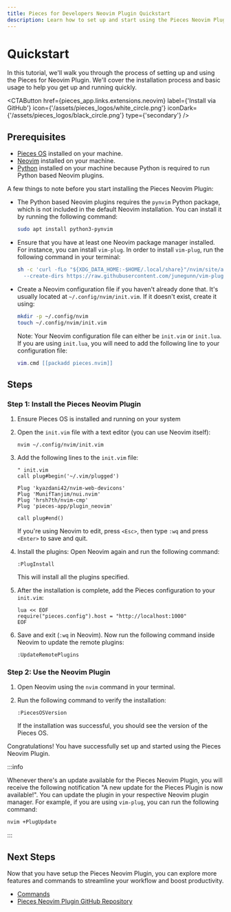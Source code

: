 ```yaml
---
title: Pieces for Developers Neovim Plugin Quickstart
description: Learn how to set up and start using the Pieces Neovim Plugin.
---
```



# Quickstart

In this tutorial, we'll walk you through the process of setting up and using the Pieces for Neovim Plugin. We'll cover the installation process and basic usage to help you get up and running quickly.

<CTAButton
  href={pieces_app.links.extensions.neovim}
  label={'Install via GitHub'}
  icon={'/assets/pieces_logos/white_circle.png'} 
  iconDark={'/assets/pieces_logos/black_circle.png'} 
  type={'secondary'}
/>

## Prerequisites

- [Pieces OS](/installation-getting-started/what-am-i-installing) installed on your machine.
- [Neovim](https://neovim.io/) installed on your machine.
- [Python](https://www.python.org/downloads/) installed on your machine because Python is required to run Python based Neovim plugins.

A few things to note before you start installing the Pieces Neovim Plugin:

- The Python based Neovim plugins requires the `pynvim` Python package, which is not included in the default Neovim installation. You can install it by running the following command:

    ```bash
    sudo apt install python3-pynvim
    ```

- Ensure that you have at least one Neovim package manager installed. For instance, you can install `vim-plug`. 
  In order to install `vim-plug`, run the following command in your terminal:
  
    ```bash
    sh -c 'curl -fLo "${XDG_DATA_HOME:-$HOME/.local/share}"/nvim/site/autoload/plug.vim \
      --create-dirs https://raw.githubusercontent.com/junegunn/vim-plug/master/plug.vim'
    ```

- Create a Neovim configuration file if you haven't already done that. It's usually located at `~/.config/nvim/init.vim`. If it doesn't exist, create it using:
  
    ```bash
    mkdir -p ~/.config/nvim
    touch ~/.config/nvim/init.vim
    ```

    Note: Your Neovim configuration file can either be `init.vim` or `init.lua`. If you are using `init.lua`, you will need to add the following line to your configuration file:
  
    ```lua
    vim.cmd [[packadd pieces.nvim]]
    ```

## Steps

### Step 1: Install the Pieces Neovim Plugin
1. Ensure Pieces OS is installed and running on your system
1. Open the `init.vim` file with a text editor (you can use Neovim itself):
    ```shell
    nvim ~/.config/nvim/init.vim
    ```
1. Add the following lines to the `init.vim` file:
    ```vim
    " init.vim
    call plug#begin('~/.vim/plugged')

    Plug 'kyazdani42/nvim-web-devicons'
    Plug 'MunifTanjim/nui.nvim'
    Plug 'hrsh7th/nvim-cmp'
    Plug 'pieces-app/plugin_neovim'

    call plug#end()
    ```
    If you're using Neovim to edit, press `<Esc>`, then type `:wq` and press `<Enter>` to save and quit.

1. Install the plugins: Open Neovim again and run the following command:
    ```vim
    :PlugInstall
    ```
    This will install all the plugins specified.

1. After the installation is complete, add the Pieces configuration to your `init.vim`:
    ```vim
    lua << EOF
    require("pieces.config").host = "http://localhost:1000"
    EOF
    ```
1. Save and exit (`:wq` in Neovim). Now run the following command inside Neovim to update the remote plugins: 
    ```vim
    :UpdateRemotePlugins
    ```

### Step 2: Use the Neovim Plugin
1. Open Neovim using the `nvim` command in your terminal. 

1. Run the following command to verify the installation:
   ```vim
   :PiecesOSVersion
   ```
   If the installation was successful, you should see the version of the Pieces OS. 

Congratulations! You have successfully set up and started using the Pieces Neovim Plugin.

:::info

Whenever there's an update available for the Pieces Neovim Plugin, you will receive the following notification "A new update for the Pieces Plugin is now available!". You can update the plugin in your respective Neovim plugin manager. For example, if you are using `vim-plug`, you can run the following command:

```bash
nvim +PlugUpdate
```
:::

## Next Steps
Now that you have setup the Pieces Neovim Plugin, you can explore more features and commands to streamline your workflow and boost productivity.

- [Commands](/extensions-plugins/neovim/commands)
- [Pieces Neovim Plugin GitHub Repository](https://github.com/pieces-app/plugin_neo_vim)


